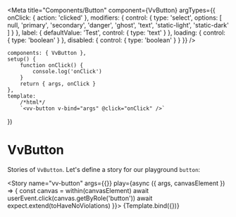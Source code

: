 
<Meta
	title="Components/Button"
	component={VvButton}
	argTypes={{
		onClick: { action: 'clicked' },
		modifiers: {
			control: {
				type: 'select',
				options: [
					null,
					'primary',
					'secondary',
					'danger',
					'ghost',
					'text',
					'static-light',
					'static-dark'
				]
			}
		},
		label: {
			defaultValue: 'Test',
			control: { type: 'text' }
		},
		loading: {
			control: { type: 'boolean' }
		},
		disabled: {
			control: { type: 'boolean' }
		}
	}}
/>

	components: { VvButton },
	setup() {
		function onClick() {
			console.log('onClick')
		}
		return { args, onClick }
	},
	template:
		/*html*/
		`<vv-button v-bind="args" @click="onClick" />`
})

# VvButton

Stories of `VvButton`.
Let's define a story for our playground `button`:

<Story
	name="vv-button"
	args={{}}
	play={async ({ args, canvasElement }) => {
		const canvas = within(canvasElement)
		await userEvent.click(canvas.getByRole('button'))
		await expect.extend(toHaveNoViolations)
	}}>
	{Template.bind({})}
</Story>
